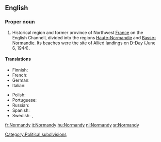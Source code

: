==English==
{{wikipedia}}

===Proper noun===
{{en-proper noun}}

# Historical region and former province of Northwest [[France]] on the English Channell, divided into the regions [[Haute-Normandie]] and [[Basse-Normandie]]. Its beaches were the site of Allied landings on [[D-Day]] (June 6, 1944).

====Translations====
{{trans-top|region of France}}
* Finnish: {{t-|fi|Normandia}}
* French: {{t+|fr|Normandie|f}}
* German: {{t+|de|Normandie|f}}
* Italian: {{t+|it|Normandia|f}}
{{trans-mid}}
* Polish: {{t+|pl|Normandia|f}}
* Portuguese: {{t-|pt|Normandia|f}}
* Russian: {{t-|ru|Нормандия|f|tr=normándija|sc=Cyrl}}
* Spanish: {{t-|es|Normandía|f}}
* Swedish: {{t|sv|Normandie|n}}, {{t|sv|Normandiet|n}}
{{trans-bottom}}

[[Category:Political subdivisions]]

[[fr:Normandy]]
[[it:Normandy]]
[[hu:Normandy]]
[[nl:Normandy]]
[[sr:Normandy]]